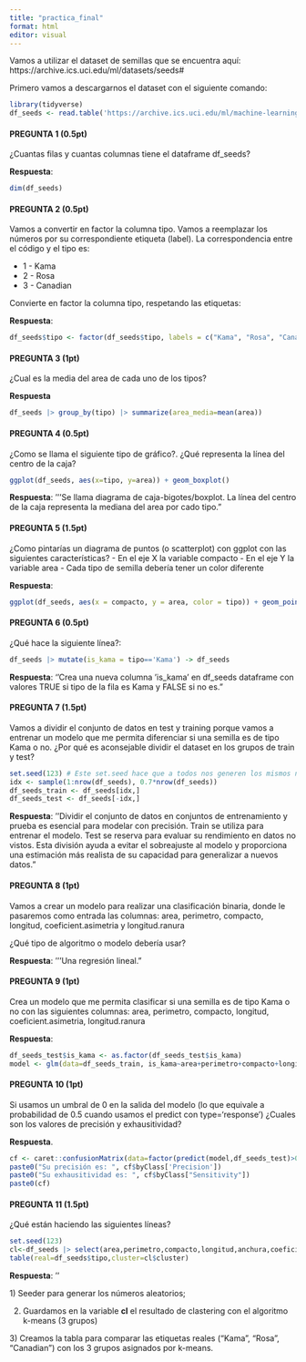 ---
title: "practica_final"
format: html
editor: visual
---

Vamos a utilizar el dataset de semillas que se encuentra aquí: https://archive.ics.uci.edu/ml/datasets/seeds#

Primero vamos a descargarnos el dataset con el siguiente comando:

```{r}
library(tidyverse)
df_seeds <- read.table('https://archive.ics.uci.edu/ml/machine-learning-databases/00236/seeds_dataset.txt', col.names =c('area','perimetro','compacto','longitud','anchura','coeficient.asimetria','longitud.ranura','tipo'))
```

#### PREGUNTA 1 (0.5pt)

¿Cuantas filas y cuantas columnas tiene el dataframe df_seeds?

**Respuesta**:

```{r}
dim(df_seeds)
```

#### PREGUNTA 2 (0.5pt)

Vamos a convertir en factor la columna tipo. Vamos a reemplazar los números por su correspondiente etiqueta (label). La correspondencia entre el código y el tipo es:

-   1 - Kama
-   2 - Rosa
-   3 - Canadian

Convierte en factor la columna tipo, respetando las etiquetas:

**Respuesta**:

```{r}
df_seeds$tipo <- factor(df_seeds$tipo, labels = c("Kama", "Rosa", "Canadian"))
```

#### PREGUNTA 3 (1pt)

¿Cual es la media del area de cada uno de los tipos?

**Respuesta**

```{r}
df_seeds |> group_by(tipo) |> summarize(area_media=mean(area))
```

#### PREGUNTA 4 (0.5pt)

¿Como se llama el siguiente tipo de gráfico?. ¿Qué representa la línea del centro de la caja?

```{r}
ggplot(df_seeds, aes(x=tipo, y=area)) + geom_boxplot()
```

**Respuesta**: '''Se llama diagrama de caja-bigotes/boxplot. La línea del centro de la caja representa la mediana del area por cado tipo."

#### PREGUNTA 5 (1.5pt)

¿Como pintarías un diagrama de puntos (o scatterplot) con ggplot con las siguientes características? - En el eje X la variable compacto - En el eje Y la variable area - Cada tipo de semilla debería tener un color diferente

**Respuesta**:

```{r}
ggplot(df_seeds, aes(x = compacto, y = area, color = tipo)) + geom_point() + labs(x = "Compacto", y = "Area", color = "Tipo de semilla")
```

#### PREGUNTA 6 (0.5pt)

¿Qué hace la siguiente línea?:

```{r}
df_seeds |> mutate(is_kama = tipo=='Kama') -> df_seeds
```

**Respuesta**: ''Crea una nueva columna 'is_kama' en df_seeds dataframe con valores TRUE si tipo de la fila es Kama y FALSE si no es."

#### PREGUNTA 7 (1.5pt)

Vamos a dividir el conjunto de datos en test y training porque vamos a entrenar un modelo que me permita diferenciar si una semilla es de tipo Kama o no. ¿Por qué es aconsejable dividir el dataset en los grupos de train y test?

```{r}
set.seed(123) # Este set.seed hace que a todos nos generen los mismos número aleatorios
idx <- sample(1:nrow(df_seeds), 0.7*nrow(df_seeds))
df_seeds_train <- df_seeds[idx,]
df_seeds_test <- df_seeds[-idx,]
```

**Respuesta**: ''Dividir el conjunto de datos en conjuntos de entrenamiento y prueba es esencial para modelar con precisión. Train se utiliza para entrenar el modelo. Test se reserva para evaluar su rendimiento en datos no vistos. Esta división ayuda a evitar el sobreajuste al modelo y proporciona una estimación más realista de su capacidad para generalizar a nuevos datos."

#### PREGUNTA 8 (1pt)

Vamos a crear un modelo para realizar una clasificación binaria, donde le pasaremos como entrada las columnas: area, perimetro, compacto, longitud, coeficient.asimetria y longitud.ranura

¿Qué tipo de algoritmo o modelo debería usar?

**Respuesta**: '''Una regresión lineal."

#### PREGUNTA 9 (1pt)

Crea un modelo que me permita clasificar si una semilla es de tipo Kama o no con las siguientes columnas: area, perimetro, compacto, longitud, coeficient.asimetria, longitud.ranura

**Respuesta**:

```{r}
df_seeds_test$is_kama <- as.factor(df_seeds_test$is_kama)
model <- glm(data=df_seeds_train, is_kama~area+perimetro+compacto+longitud+coeficient.asimetria+longitud.ranura, family = binomial())
```

#### PREGUNTA 10 (1pt)

Si usamos un umbral de 0 en la salida del modelo (lo que equivale a probabilidad de 0.5 cuando usamos el predict con type='response') ¿Cuales son los valores de precisión y exhausitividad?

**Respuesta**.

```{r}
cf <- caret::confusionMatrix(data=factor(predict(model,df_seeds_test)>0, labels=c('TRUE','FALSE') ), reference=df_seeds_test$is_kama)
paste0("Su precisión es: ", cf$byClass['Precision'])
paste0("Su exhausitividad es: ", cf$byClass["Sensitivity"])
paste0(cf)
```

#### PREGUNTA 11 (1.5pt)

¿Qué están haciendo las siguientes líneas?

```{r}
set.seed(123)
cl<-df_seeds |> select(area,perimetro,compacto,longitud,anchura,coeficient.asimetria,longitud.ranura) |> kmeans(3)
table(real=df_seeds$tipo,cluster=cl$cluster)
```

**Respuesta**: ''

1\) Seeder para generar los números aleatorios;

2) Guardamos en la variable **cl** el resultado de clastering con el algoritmo k-means (3 grupos)

3\) Creamos la tabla para comparar las etiquetas reales ("Kama", "Rosa", "Canadian") con los 3 grupos asignados por k-means.
